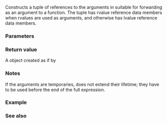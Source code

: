 {{cpp/title|forward_as_tuple}}
{{cpp/utility/tuple/navbar}}
{{ddcla|header=tuple|since=c++11|constexpr=c++14|
template&lt; class... Types &gt;
std::tuple&lt;Types&amp;&amp;...&gt; forward_as_tuple( Types&amp;&amp;... args ) noexcept;
}}

Constructs a tuple of references to the arguments in {{c|args}} suitable for forwarding as an argument to a function. The tuple has rvalue reference data members when rvalues are used as arguments, and otherwise has lvalue reference data members.

===Parameters===
{{par begin}}
{{par|args|zero or more arguments to construct the tuple from}}
{{par end}}

===Return value===
A {{lc|std::tuple}} object created as if by {{c|std::tuple&lt;Types&amp;&amp;...&gt;(std::forward&lt;Types&gt;(args)...)}}

===Notes===
If the arguments are temporaries, {{tt|forward_as_tuple}} does not extend their lifetime; they have to be used before the end of the full expression.

===Example===
{{example|
|code=
#include &lt;iostream&gt;
#include &lt;map&gt;
#include &lt;string&gt;
#include &lt;tuple&gt;

int main()
{
    std::map&lt;int, std::string&gt; m;

    m.emplace(std::piecewise_construct,
              std::forward_as_tuple(6),
              std::forward_as_tuple(9, 'g'));
    std::cout &lt;&lt; "m[6] = " &lt;&lt; m[6] &lt;&lt; '\n';

    // The following is an error: it produces a
    // std::tuple&lt;int&amp;&amp;, char&amp;&amp;&gt; holding two dangling references.
    //
    // auto t = std::forward_as_tuple(20, 'a');
    // m.emplace(std::piecewise_construct, std::forward_as_tuple(10), t);
}
|output=
m[6] = ggggggggg
}}

===See also===
{{dsc begin}}
{{dsc inc|cpp/utility/tuple/dsc make_tuple}}
{{dsc inc|cpp/utility/tuple/dsc tie}}
{{dsc inc|cpp/utility/tuple/dsc tuple_cat}}
{{dsc inc|cpp/utility/dsc apply}}
{{dsc end}}

{{langlinks|de|es|fr|it|ja|pt|ru|zh}}